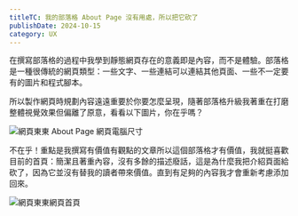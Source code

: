 ```yaml
---
titleTC: 我的部落格 About Page 沒有用處，所以把它砍了
publishDate: 2024-10-15
category: UX
---
```


在撰寫部落格的過程中我學到靜態網頁存在的意義即是內容，而不是體驗。部落格是一種很傳統的網頁類型：一些文字、一些連結可以連結其他頁面、一些不一定要有的圖片和程式腳本。

所以製作網頁時規劃內容遠遠重要於你要怎麼呈現，隨著部落格升級我著重在打磨整體視覺效果但偏離了原意，看看以下圖片，你在乎嗎？

![網頁東東 About Page 網頁電腦尺寸](webdong-about-page.webp)

不在乎！重點是我撰寫有價值有觀點的文章所以這個部落格才有價值，我就挺喜歡目前的首頁：簡潔且著重內容，沒有多餘的描述廢話，這是為什麼我把介紹頁面給砍了，因為它並沒有替我的讀者帶來價值。直到有足夠的內容我才會重新考慮添加回來。

![網頁東東網頁首頁](webdong-homepage-1.webp '首頁')
